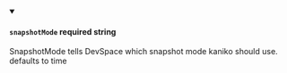 
<details className="config-field" data-expandable="false" open>
<summary>

#### `snapshotMode` <span class="config-field-required" data-required="false">required</span> <span class="config-field-type">string</span> <span class="config-field-default"></span>

SnapshotMode tells DevSpace which snapshot mode kaniko should use. defaults to time

</summary>



</details>

